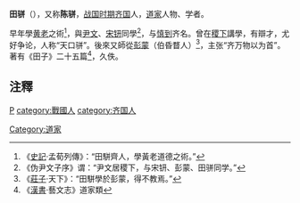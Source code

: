 {{道家}}
'''田骈'''（{{bd|？||？||catIdx=T田}}），又称'''陈骈'''，[[战国时期|战国时期]][[齐国|齐国]]人，[[道家|道家]]人物、学者。

早年學[[黄老|黄老]]之術<ref>《[[史記|史記]]·孟荀列傳》：“田駢齊人，學黃老道德之術。”</ref>，與[[尹文|尹文]]、[[宋钘|宋钘]]同學<ref>《伪尹文子序》谓：“尹文居稷下，与宋钘、彭蒙、田骈同学。”</ref>，与[[慎到|慎到]]齐名。曾在[[稷下|稷下]]講學，有辯才，尤好争论，人称“天口骈”。後來又師從[[彭蒙|彭蒙]]（伯昏瞀人）<ref>《[[莊子|莊子]]·天下》：“田駢學於彭蒙，得不教焉。”</ref>，主张“齐万物以为首”。著有《田子》二十五篇<ref>《[[漢書|漢書]]·藝文志》道家類</ref>，久佚。

== 注釋 ==
{{reflist}}
[[category:春秋戰國人物|P]]
[[category:戰國人|category:戰國人]]
[[category:齐国人|category:齐国人]]
[[Category:道家|Category:道家]]